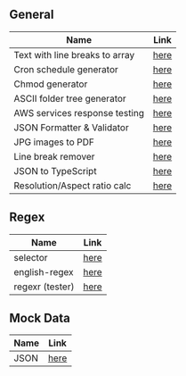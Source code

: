 ## General

| Name                           | Link                                                            |
| ------------------------------ | --------------------------------------------------------------- |
| Text with line breaks to array | [here](https://arraythis.com/)                                  |
| Cron schedule generator        | [here](https://crontab.guru/)                                   |
| Chmod generator                | [here](https://chmodcommand.com/)                               |
| ASCII folder tree generator    | [here](https://tree.nathanfriend.io/)                           |
| AWS services response testing  | [here](https://latencycheck.altaircp.com/)                      |
| JSON Formatter & Validator     | [here](https://jsonformatter.curiousconcept.com/)               |
| JPG images to PDF              | [here](https://jpg2pdf.com//)                                   |
| Line break remover             | [here](https://www.textfixer.com/tools/remove-line-breaks.php/) |
| JSON to TypeScript             | [here](https://transform.tools/json-to-typescript)              |
| Resolution/Aspect ratio calc   | [here](https://scriptygoddess.com/resources/proportioncalc.htm) |

## Regex

| Name            | Link                                                             |
| --------------- | ---------------------------------------------------------------- |
| selector        | [here](https://regex-generator.olafneumann.org/)                 |
| english-regex   | [here](https://itsallbinary.com/simply-regex/regex-builder-tool) |
| regexr (tester) | [here](https://regexr.com/)                                      |

## Mock Data

| Name | Link                                    |
| ---- | --------------------------------------- |
| JSON | [here](https://app.json-generator.com/) |
